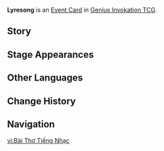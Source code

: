 {{Genius Invokation TCG Infobox
|id        = 332024
|image     = Lyresong Event Card.png
|type      = Event Card
|effect    = Return an Artifact card equipped by your character to your Hand.<br>'''During this Round, the next time you play an Artifact card:'''  Spend 1 less Elemental Die. If Lyresong is the first Action Card you have played in this Round, spend 2 less Elemental Dice instead.
|matching  = 0
|source1   = {{Sold By}}
}}
'''Lyresong''' is an [[Event Card]] in [[Genius Invokation TCG]].

==Story==
{{Description|"The traditions of song and poetry, flowing onward in clear, moving melodies."|title=Lyresong}}

==Stage Appearances==
{{Genius Invokation TCG Stage Appearances}}

==Other Languages==
{{Other Languages
|en      = Lyresong
|zhs     = 琴音之诗
|zhs_rm  = Qínyīn zhī Shī
|zht     = 琴音之詩
|zht_rm  = Qínyīn zhī Shī
|zh_tl   = 
|ja      = 琴音の詩
|ja_rm   = Kin'on no Shi
|ja_tl   = 
|ko      = 현음의 시
|ko_rm   = 
|ko_tl   = 
|es      = Lira poética
|es_tl   = Poetic Lyre
|fr      = Ode à la lyre
|fr_tl   = Lyre-Played Ode
|ru      = Поэзия лиры
|ru_tl   = Lyre's Poetry
|th      = Lyresong
|vi      = Bài Thơ Tiếng Nhạc
|vi_tl   = 
|de      = Lied der Zither
|de_tl   = Zither's Song
|id      = Lyresong
|pt      = Música da Lira
|pt_tl   = 
|tr      = Lirin Şarkısı
|tr_tl   = 
|it      = Lira poetica
|it_tl   = Poetic Lyre
}}

==Change History==
{{Change History|4.2}}

==Navigation==
{{Genius Invokation TCG Navbox|Event Card}}

[[vi:Bài Thơ Tiếng Nhạc]]